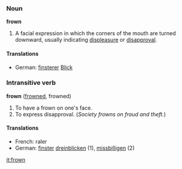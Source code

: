 ===Noun===
'''frown'''

# A facial expression in which the corners of the mouth are turned downward, usually indicating [[displeasure]] or [[disapproval]].

====Translations====
*German: [[finster]]er [[Blick]]


===Intransitive verb===
'''frown''' ([[frowned]], frowned)

# To have a frown on one's face.
# To express disapproval. (''Society frowns on fraud and theft.'')

====Translations====
*French: raler
*German: [[finster]] [[dreinblicken]] (1), [[missbilligen]] (2)

[[it:frown]]
